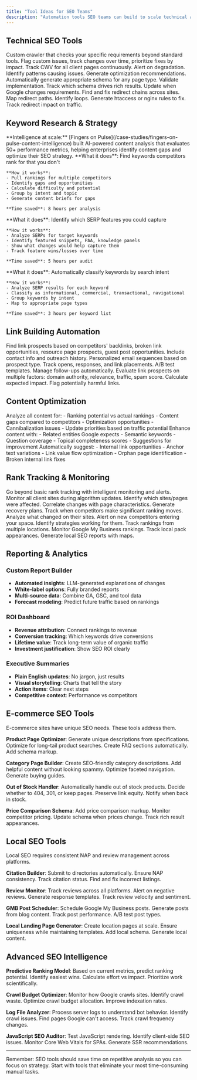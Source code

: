```yaml
---
title: "Tool Ideas for SEO Teams"
description: "Automation tools SEO teams can build to scale technical audits and link building"
---
```


## Technical SEO Tools

<CardGroup cols={2}>
  <Card title="Automated Site Crawler" icon="spider">
    Custom crawler that checks your specific requirements beyond standard tools. Flag custom issues, track changes over time, prioritize fixes by impact.
  </Card>

  <Card title="Core Web Vitals Monitor" icon="gauge">
    Track CWV for all client pages continuously. Alert on degradation. Identify patterns causing issues. Generate optimization recommendations.
  </Card>

  <Card title="Schema Markup Generator" icon="code">
    Automatically generate appropriate schema for any page type. Validate implementation. Track which schema drives rich results. Update when Google changes requirements.
  </Card>

  <Card title="Redirect Chain Detector" icon="route">
    Find and fix redirect chains across sites. Map redirect paths. Identify loops. Generate htaccess or nginx rules to fix. Track redirect impact on traffic.
  </Card>
</CardGroup>

## Keyword Research & Strategy

<Note>
**Intelligence at scale:** [Fingers on Pulse](/case-studies/fingers-on-pulse-content-intelligence) built AI-powered content analysis that evaluates 50+ performance metrics, helping enterprises identify content gaps and optimize their SEO strategy.
</Note>

<AccordionGroup>
  <Accordion title="Competitor Keyword Gap Analyzer">
    **What it does**: Find keywords competitors rank for that you don't

    **How it works**:
    - Pull rankings for multiple competitors
    - Identify gaps and opportunities
    - Calculate difficulty and potential
    - Group by intent and topic
    - Generate content briefs for gaps

    **Time saved**: 8 hours per analysis
  </Accordion>

  <Accordion title="SERP Feature Opportunity Finder">
    **What it does**: Identify which SERP features you could capture

    **How it works**:
    - Analyze SERPs for target keywords
    - Identify featured snippets, PAA, knowledge panels
    - Show what changes would help capture them
    - Track feature wins/losses over time

    **Time saved**: 5 hours per audit
  </Accordion>

  <Accordion title="Search Intent Classifier">
    **What it does**: Automatically classify keywords by search intent

    **How it works**:
    - Analyze SERP results for each keyword
    - Classify as informational, commercial, transactional, navigational
    - Group keywords by intent
    - Map to appropriate page types

    **Time saved**: 3 hours per keyword list
  </Accordion>
</AccordionGroup>

## Link Building Automation

<Tabs>
  <Tab title="Prospect Finder">
    Find link prospects based on competitors' backlinks, broken link opportunities, resource page prospects, guest post opportunities. Include contact info and outreach history.
  </Tab>

  <Tab title="Outreach Automation">
    Personalized email sequences based on prospect type. Track opens, responses, and link placements. A/B test templates. Manage follow-ups automatically.
  </Tab>

  <Tab title="Link Quality Scorer">
    Evaluate link prospects on multiple factors: domain authority, relevance, traffic, spam score. Calculate expected impact. Flag potentially harmful links.
  </Tab>
</Tabs>

## Content Optimization

<Steps>
  <Step title="Content Audit Tool">
    Analyze all content for:
    - Ranking potential vs actual rankings
    - Content gaps compared to competitors
    - Optimization opportunities
    - Cannibalization issues
    - Update priorities based on traffic potential
  </Step>

  <Step title="Entity & NLP Optimizer">
    Enhance content with:
    - Related entities Google expects
    - Semantic keywords
    - Question coverage
    - Topical completeness scores
    - Suggestions for improvement
  </Step>

  <Step title="Internal Linking Optimizer">
    Automatically suggest:
    - Internal link opportunities
    - Anchor text variations
    - Link value flow optimization
    - Orphan page identification
    - Broken internal link fixes
  </Step>
</Steps>

## Rank Tracking & Monitoring

<Info>
Go beyond basic rank tracking with intelligent monitoring and alerts.
</Info>

<Card title="Algorithm Update Impact Tracker">
  Monitor all client sites during algorithm updates. Identify which sites/pages were affected. Correlate changes with page characteristics. Generate recovery plans.
</Card>

<Card title="Competitor Movement Monitor">
  Track when competitors make significant ranking moves. Analyze what changed on their sites. Alert on new competitors entering your space. Identify strategies working for them.
</Card>

<Card title="Local Rank Tracker">
  Track rankings from multiple locations. Monitor Google My Business rankings. Track local pack appearances. Generate local SEO reports with maps.
</Card>

## Reporting & Analytics

### Custom Report Builder
- **Automated insights**: LLM-generated explanations of changes
- **White-label options**: Fully branded reports
- **Multi-source data**: Combine GA, GSC, and tool data
- **Forecast modeling**: Predict future traffic based on rankings

### ROI Dashboard
- **Revenue attribution**: Connect rankings to revenue
- **Conversion tracking**: Which keywords drive conversions
- **Lifetime value**: Track long-term value of organic traffic
- **Investment justification**: Show SEO ROI clearly

### Executive Summaries
- **Plain English updates**: No jargon, just results
- **Visual storytelling**: Charts that tell the story
- **Action items**: Clear next steps
- **Competitive context**: Performance vs competitors

## E-commerce SEO Tools

<Tip>
E-commerce sites have unique SEO needs. These tools address them.
</Tip>

**Product Page Optimizer**: Generate unique descriptions from specifications. Optimize for long-tail product searches. Create FAQ sections automatically. Add schema markup.

**Category Page Builder**: Create SEO-friendly category descriptions. Add helpful content without looking spammy. Optimize faceted navigation. Generate buying guides.

**Out of Stock Handler**: Automatically handle out of stock products. Decide whether to 404, 301, or keep pages. Preserve link equity. Notify when back in stock.

**Price Comparison Schema**: Add price comparison markup. Monitor competitor pricing. Update schema when prices change. Track rich result appearances.

## Local SEO Tools

<Note>
Local SEO requires consistent NAP and review management across platforms.
</Note>

**Citation Builder**: Submit to directories automatically. Ensure NAP consistency. Track citation status. Find and fix incorrect listings.

**Review Monitor**: Track reviews across all platforms. Alert on negative reviews. Generate response templates. Track review velocity and sentiment.

**GMB Post Scheduler**: Schedule Google My Business posts. Generate posts from blog content. Track post performance. A/B test post types.

**Local Landing Page Generator**: Create location pages at scale. Ensure uniqueness while maintaining templates. Add local schema. Generate local content.

## Advanced SEO Intelligence

**Predictive Ranking Model**: Based on current metrics, predict ranking potential. Identify easiest wins. Calculate effort vs impact. Prioritize work scientifically.

**Crawl Budget Optimizer**: Monitor how Google crawls sites. Identify crawl waste. Optimize crawl budget allocation. Improve indexation rates.

**Log File Analyzer**: Process server logs to understand bot behavior. Identify crawl issues. Find pages Google can't access. Track crawl frequency changes.

**JavaScript SEO Auditor**: Test JavaScript rendering. Identify client-side SEO issues. Monitor Core Web Vitals for SPAs. Generate SSR recommendations.

---

Remember: SEO tools should save time on repetitive analysis so you can focus on strategy. Start with tools that eliminate your most time-consuming manual tasks.